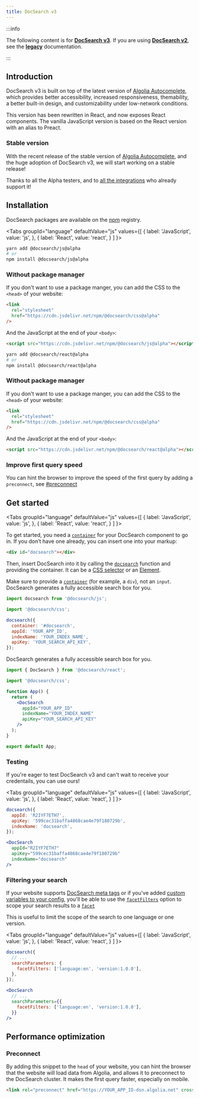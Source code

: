 ```yaml
---
title: DocSearch v3
---
```



:::info

The following content is for **[DocSearch v3][2]**. If you are using **[DocSearch v2][3]**, see the **[legacy][4]** documentation.

:::

## Introduction

DocSearch v3 is built on top of the latest version of [Algolia Autocomplete][1], which provides better accessibility, increased responsiveness, themability, a better built-in design, and customizability under low-network conditions.

This version has been rewritten in React, and now exposes React components. The vanilla JavaScript version is based on the React version with an alias to Preact.

### Stable version

With the recent release of the stable version of [Algolia Autocomplete][1], and the huge adoption of DocSearch v3, we will start working on a stable release!

Thanks to all the Alpha testers, and to [all the integrations][5] who already support it!

## Installation

DocSearch packages are available on the [npm][10] registry.

<Tabs
  groupId="language"
  defaultValue="js"
  values={[
    { label: 'JavaScript', value: 'js', },
    { label: 'React', value: 'react', }
  ]
}>
<TabItem value="js">

```bash
yarn add @docsearch/js@alpha
# or
npm install @docsearch/js@alpha
```

### Without package manager

If you don't want to use a package manger, you can add the CSS to the `<head>` of your website:

```html
<link
  rel="stylesheet"
  href="https://cdn.jsdelivr.net/npm/@docsearch/css@alpha"
/>
```

And the JavaScript at the end of your `<body>`:

```html
<script src="https://cdn.jsdelivr.net/npm/@docsearch/js@alpha"></script>
```

</TabItem>
<TabItem value="react">

```bash
yarn add @docsearch/react@alpha
# or
npm install @docsearch/react@alpha
```

### Without package manager

If you don't want to use a package manger, you can add the CSS to the `<head>` of your website:

```html
<link
  rel="stylesheet"
  href="https://cdn.jsdelivr.net/npm/@docsearch/css@alpha"
/>
```

And the JavaScript at the end of your `<body>`:

```html
<script src="https://cdn.jsdelivr.net/npm/@docsearch/react@alpha"></script>
```

</TabItem>

</Tabs>

### Improve first query speed

You can hint the browser to improve the speed of the first query by adding a `preconnect`, see [#preconnect](#preconnect)

## Get started

<Tabs
  groupId="language"
  defaultValue="js"
  values={[
    { label: 'JavaScript', value: 'js', },
    { label: 'React', value: 'react', }
  ]
}>
<TabItem value="js">

To get started, you need a [`container`][11] for your DocSearch component to go in. If you don’t have one already, you can insert one into your markup:

```html
<div id="docsearch"></div>
```

Then, insert DocSearch into it by calling the [`docsearch`][12] function and providing the container. It can be a [CSS selector][6] or an [Element][7].

Make sure to provide a [`container`][11] (for example, a `div`), not an `input`. DocSearch generates a fully accessible search box for you.

```js app.js
import docsearch from '@docsearch/js';

import '@docsearch/css';

docsearch({
  container: '#docsearch',
  appId: 'YOUR_APP_ID',
  indexName: 'YOUR_INDEX_NAME',
  apiKey: 'YOUR_SEARCH_API_KEY',
});
```

</TabItem>

<TabItem value="react">

DocSearch generates a fully accessible search box for you.

```jsx App.js
import { DocSearch } from '@docsearch/react';

import '@docsearch/css';

function App() {
  return (
    <DocSearch
      appId="YOUR_APP_ID"
      indexName="YOUR_INDEX_NAME"
      apiKey="YOUR_SEARCH_API_KEY"
    />
  );
}

export default App;
```

</TabItem>

</Tabs>

### Testing

If you're eager to test DocSearch v3 and can't wait to receive your credentails, you can use ours!

<Tabs
  groupId="language"
  defaultValue="js"
  values={[
    { label: 'JavaScript', value: 'js', },
    { label: 'React', value: 'react', }
  ]
}>
<TabItem value="js">

```js
docsearch({
  appId: 'R2IYF7ETH7',
  apiKey: '599cec31baffa4868cae4e79f180729b',
  indexName: 'docsearch',
});
```

</TabItem>

<TabItem value="react">

```jsx
<DocSearch
  appId="R2IYF7ETH7"
  apiKey="599cec31baffa4868cae4e79f180729b"
  indexName="docsearch"
/>
```

</TabItem>

</Tabs>

### Filtering your search

If your website supports [DocSearch meta tags][13] or if you've added [custom variables to your config][14], you'll be able to use the [`facetFilters`][16] option to scope your search results to a [`facet`][15]

This is useful to limit the scope of the search to one language or one version.

<Tabs
  groupId="language"
  defaultValue="js"
  values={[
    { label: 'JavaScript', value: 'js', },
    { label: 'React', value: 'react', }
  ]
}>
<TabItem value="js">

```js
docsearch({
  // ...
  searchParameters: {
    facetFilters: ['language:en', 'version:1.0.0'],
  },
});
```

</TabItem>

<TabItem value="react">

```jsx
<DocSearch
  // ...
  searchParameters={{
    facetFilters: ['language:en', 'version:1.0.0'],
  }}
/>
```

</TabItem>

</Tabs>

## Performance optimization

### Preconnect

By adding this snippet to the `head` of your website, you can hint the browser that the website will load data from Algolia, and allows it to preconnect to the DocSearch cluster. It makes the first query faster, especially on mobile.

```html
<link rel="preconnect" href="https://YOUR_APP_ID-dsn.algolia.net" crossorigin />
```

[1]: https://www.algolia.com/doc/ui-libraries/autocomplete/introduction/what-is-autocomplete/
[2]: https://github.com/algolia/docsearch/
[3]: https://github.com/algolia/docsearch/tree/master
[4]: /docs/legacy/dropdown
[5]: integrations
[6]: https://developer.mozilla.org/en-US/docs/Web/CSS/CSS_Selectors
[7]: https://developer.mozilla.org/en-US/docs/Web/API/HTMLElement
[8]: https://codesandbox.io/s/docsearch-js-v3-playground-z9oxj
[9]: https://codesandbox.io/s/docsearch-react-v3-playground-619yg
[10]: https://www.npmjs.com/
[11]: api#container
[12]: api
[13]: required-configuration#introduce-global-information-as-meta-tags
[14]: record-extractor#with-custom-variables
[16]: https://www.algolia.com/doc/guides/managing-results/refine-results/filtering/#facetfilters
[15]: https://www.algolia.com/doc/guides/managing-results/refine-results/faceting/
